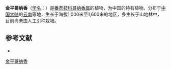 {{Speciesbox
| name = 金平哥纳香
| status = 
| status_system = 
| image =
| genus = Goniothalamus
| species = leiocarpus
| authority = (W. T. Wang) P. T. Li
}}

'''金平哥纳香'''（[[学名|学名]]：{{lang|la|''Goniothalamus leiocarpus''}}）是[[番荔枝科|番荔枝科]][[哥纳香属|哥纳香属]]的植物，为中国的特有植物。分布于[[中国大陆|中国大陆]]的[[云南|云南]]等地，生长于海拔1,000米至1,600米的地区，多生长于山地林中，目前尚未由人工引种栽培。

== 参考文献 ==
<div class="references-small">
* {{cite web| url =http://www.bioinfo.cn/db05/KmzwSpecies.php?action=view&id=756| title =金平哥纳香| work =《中国高等植物数据库全库》| publisher =中国科学院微生物研究所| author =昆明植物研究所| accessdate =2009-02-21| deadurl =yes| archiveurl =https://web.archive.org/web/20160305024051/http://www.bioinfo.cn/db05/KmzwSpecies.php?action=view&id=756| archivedate =2016-03-05}}
</div>
{{Taxonbar|from=Q15225164}}

[[Category:哥纳香属|金平哥纳香]]


{{植物小作品}}